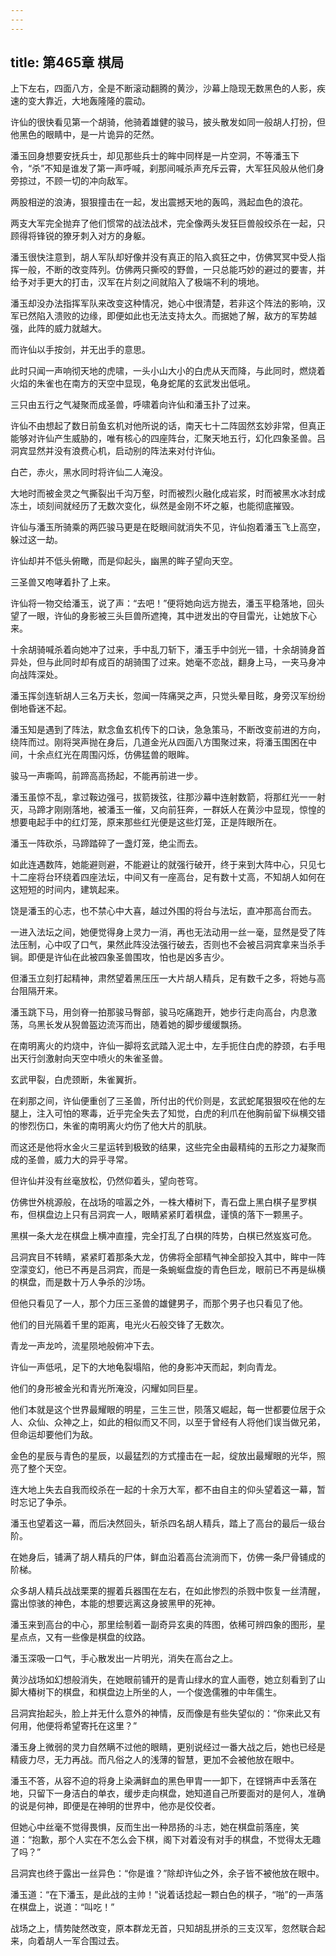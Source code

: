 ```yaml
---
---
---
```

title: 第465章 棋局
---





上下左右，四面八方，全是不断滚动翻腾的黄沙，沙幕上隐现无数黑色的人影，疾速的变大靠近，大地轰隆隆的震动。

许仙的很快看见第一个胡骑，他骑着雄健的骏马，披头散发如同一般胡人打扮，但他黑色的眼睛中，是一片诡异的茫然。

潘玉回身想要安抚兵士，却见那些兵士的眸中同样是一片空洞，不等潘玉下令，“杀”不知是谁发了第一声呼喊，刹那间喊杀声充斥云霄，大军狂风般从他们身旁掠过，不顾一切的冲向敌军。

两股相逆的浪涛，狠狠撞击在一起，发出震撼天地的轰鸣，溅起血色的浪花。

两支大军完全抛弃了他们惯常的战法战术，完全像两头发狂巨兽般绞杀在一起，只顾得将锋锐的獠牙刺入对方的身躯。

潘玉很快注意到，胡人军队却好像并没有真正的陷入疯狂之中，仿佛冥冥中受人指挥一般，不断的改变阵列。仿佛两只撕咬的野兽，一只总能巧妙的避过的要害，并给予对手更大的打击，汉军在片刻之间就陷入了极端不利的境地。

潘玉却没办法指挥军队来改变这种情况，她心中很清楚，若非这个阵法的影响，汉军已然陷入溃败的边缘，即便如此也无法支持太久。而据她了解，敌方的军势越强，此阵的威力就越大。

而许仙以手按剑，并无出手的意思。

此时只闻一声响彻天地的虎啸，一头小山大小的白虎从天而降，与此同时，燃烧着火焰的朱雀也在南方的天空中显现，龟身蛇尾的玄武发出低吼。

三只由五行之气凝聚而成圣兽，呼啸着向许仙和潘玉扑了过来。

许仙不由想起了数日前鱼玄机对他所说的话，南天七十二阵固然玄妙非常，但真正能够对许仙产生威胁的，唯有核心的四座阵台，汇聚天地五行，幻化四象圣兽。吕洞宾显然并没有浪费心机，启动别的阵法来对付许仙。

白芒，赤火，黑水同时将许仙二人淹没。

大地时而被金灵之气撕裂出千沟万壑，时而被烈火融化成岩浆，时而被黑水冰封成冻土，顷刻间就经历了无数次变化，纵然是金刚不坏之躯，也能彻底摧毁。

许仙与潘玉所骑乘的两匹骏马更是在眨眼间就消失不见，许仙抱着潘玉飞上高空，躲过这一劫。

许仙却并不低头俯瞰，而是仰起头，幽黑的眸子望向天空。

三圣兽又咆哮着扑了上来。

许仙将一物交给潘玉，说了声：“去吧！”便将她向远方抛去，潘玉平稳落地，回头望了一眼，许仙的身影被三头巨兽所遮掩，其中迸发出的夺目雷光，让她放下心来。

十余胡骑喊杀着向她冲了过来，手中乱刀斩下，潘玉手中剑光一错，十余胡骑身首异处，但与此同时却有成百的胡骑围了过来。她毫不恋战，翻身上马，一夹马身冲向战阵深处。

潘玉挥剑连斩胡人三名万夫长，忽闻一阵痛哭之声，只觉头晕目眩，身旁汉军纷纷倒地昏迷不起。

潘玉知是遇到了阵法，默念鱼玄机传下的口诀，急急策马，不断改变前进的方向，绕阵而过。刚将哭声抛在身后，几道金光从四面八方围聚过来，将潘玉围困在中间，十余点红光在周围闪烁，仿佛猛兽的眼眸。

骏马一声嘶鸣，前蹄高高扬起，不能再前进一步。

潘玉虽惊不乱，拿过鞍边强弓，拔箭拨弦，往那沙幕中连射数箭，将那红光一一射灭，马蹄才刚刚落地，被潘玉一催，又向前狂奔，一群妖人在黄沙中显现，惊惶的想要电起手中的红灯笼，原来那些红光便是这些灯笼，正是阵眼所在。

潘玉一阵砍杀，马蹄踏碎了一盏灯笼，绝尘而去。

如此连遇数阵，她能避则避，不能避让的就强行破开，终于来到大阵中心，只见七十二座将台环绕着四座法坛，中间又有一座高台，足有数十丈高，不知胡人如何在这短短的时间内，建筑起来。

饶是潘玉的心志，也不禁心中大喜，越过外围的将台与法坛，直冲那高台而去。

一进入法坛之间，她便觉得身上灵力一消，再也无法动用一丝一毫，显然是受了阵法压制，心中叹了口气，果然此阵没法强行破去，否则也不会被吕洞宾拿来当杀手锏。即便是许仙在此被四象圣兽围攻，怕也是凶多吉少。

但潘玉立刻打起精神，肃然望着黑压压一大片胡人精兵，足有数千之多，将她与高台阻隔开来。

潘玉跳下马，用剑脊一拍那骏马臀部，骏马吃痛跑开，她步行走向高台，内息激荡，乌黑长发从猊兽盔边流泻而出，随着她的脚步缓缓飘扬。

在南明离火的灼烧中，许仙一脚将玄武踏入泥土中，左手扼住白虎的脖颈，右手甩出天行剑激射向天空中喷火的朱雀圣兽。

玄武甲裂，白虎颈断，朱雀翼折。

在刹那之间，许仙便重创了三圣兽，所付出的代价则是，玄武蛇尾狠狠咬在他的左腿上，注入可怕的寒毒，近乎完全失去了知觉，白虎的利爪在他胸前留下纵横交错的惨烈伤口，朱雀的南明离火灼伤了他大片的肌肤。

而这还是他将水金火三星运转到极致的结果，这些完全由最精纯的五形之力凝聚而成的圣兽，威力大的异乎寻常。

但许仙并没有丝毫放松，仍然仰着头，望向苍穹。

仿佛世外桃源般，在战场的喧嚣之外，一株大椿树下，青石盘上黑白棋子星罗棋布，但棋盘边上只有吕洞宾一人，眼睛紧紧盯着棋盘，谨慎的落下一颗黑子。

黑棋一条大龙在棋盘上横冲直撞，完全打乱了白棋的阵势，白棋已然岌岌可危。

吕洞宾目不转睛，紧紧盯着那条大龙，仿佛将全部精气神全部投入其中，眸中一阵空濛变幻，他已不再是吕洞宾，而是一条蜿蜒盘旋的青色巨龙，眼前已不再是纵横的棋盘，而是数十万人争杀的沙场。

但他只看见了一人，那个力压三圣兽的雄健男子，而那个男子也只看见了他。

他们的目光隔着千里的距离，电光火石般交锋了无数次。

青龙一声龙吟，流星陨地般俯冲下去。

许仙一声低吼，足下的大地龟裂塌陷，他的身影冲天而起，刺向青龙。

他们的身形被金光和青光所淹没，闪耀如同巨星。

他们本就是这个世界最耀眼的明星，三生三世，陨落又崛起，每一世都要位居于众人、众仙、众神之上，如此的相似而又不同，以至于曾经有人将他们误当做兄弟，但命运却要他们为敌。

金色的星辰与青色的星辰，以最猛烈的方式撞击在一起，绽放出最耀眼的光华，照亮了整个天空。

连大地上失去自我而绞杀在一起的十余万大军，都不由自主的仰头望着这一幕，暂时忘记了争杀。

潘玉也望着这一幕，而后决然回头，斩杀四名胡人精兵，踏上了高台的最后一级台阶。

在她身后，铺满了胡人精兵的尸体，鲜血沿着高台流淌而下，仿佛一条尸骨铺成的阶梯。

众多胡人精兵战战栗栗的握着兵器围在左右，在如此惨烈的杀戮中恢复一丝清醒，露出惊骇的神色，本能的想要远离这身披黑甲的死神。

潘玉来到高台的中心，那里绘制着一副奇异玄奥的阵图，依稀可辨四象的图形，星星点点，又有一些像是棋盘的纹路。

潘玉深吸一口气，手心散发出一片明光，消失在高台之上。

黄沙战场如幻想般消失，在她眼前铺开的是青山绿水的宜人画卷，她立刻看到了山脚大椿树下的棋盘，和棋盘边上所坐的人，一个俊逸儒雅的中年儒生。

吕洞宾抬起头，脸上并无什么意外的神情，反而像是有些失望似的：“你来此又有何用，他便将希望寄托在这里？”

潘玉身上微弱的灵力自然瞒不过他的眼睛，更别说经过一番大战之后，她也已经是精疲力尽，无力再战。而凡俗之人的浅薄的智慧，更加不会被他放在眼中。

潘玉不答，从容不迫的将身上染满鲜血的黑色甲胄一一卸下，在铿锵声中丢落在地，只留下一身洁白的单衣，缓步走向棋盘，她知道自己所要面对的是何人，准确的说是何神，即便是在神明的世界中，他亦是佼佼者。

但她心中丝毫不觉得畏惧，反而生出一种昂扬的斗志，她在棋盘前落座，笑道：“抱歉，那个人实在不怎么会下棋，阁下对着没有对手的棋盘，不觉得太无趣了吗？”

吕洞宾也终于露出一丝异色：“你是谁？”除却许仙之外，余子皆不被他放在眼中。

潘玉道：“在下潘玉，是此战的主帅！”说着话捻起一颗白色的棋子，“啪”的一声落在棋盘上，说道：“叫吃！”

战场之上，情势陡然改变，原本群龙无首，只知胡乱拼杀的三支汉军，忽然联合起来，向着胡人一军合围过去。